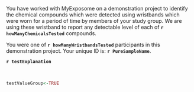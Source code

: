 

You have worked with MyExposome on a demonstration project to identify the chemical compounds 
which were detected using wristbands which were worn for a period of time by members of your study group. We are using these wristband to report any detectable level of each of  **`r howManyChemicalsTested`** compounds.  

You were one of  **`r howManyWristbandsTested`** participants in this demonstration project. Your unique ID is:    **`r PureSampleName`**.


**`r testExplanation`** 

<!--
The average number of chemicals found across all tested wristbands in this project was **`r round(averageNumberChemsFound,1) `**. 
The maximum number of chemicals found on any one wristband was **`r maxChemFoundOnAnyOneWristband`**.  The minimum number of chemicals found on any one wristband was **`r minChemFoundOnAnyOneWristband`**.    The total number of distinct chemicals found across all the wristbands in this study was **`r howManyUniqueChemFoundAcrossAllWristbands`**.
-->

<!-- The standard deviation of the number of found chemicals per wristband was **`r stdDevChemFoundOnAnyOneWristband `**.  -->

&nbsp;



```r

testValueGroup<-TRUE


```







